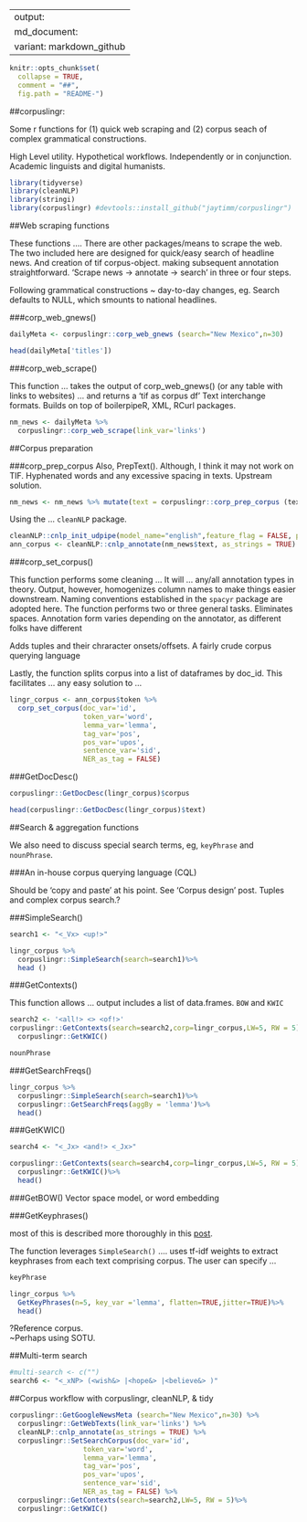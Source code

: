 
---
output:
  md_document:
    variant: markdown_github
---

```r
knitr::opts_chunk$set(
  collapse = TRUE,
  comment = "##",
  fig.path = "README-")
```

##corpuslingr: 

Some r functions for (1) quick web scraping and (2) corpus seach of complex grammatical constructions. 

High Level utility. Hypothetical workflows. Independently or in conjunction.  Academic linguists and digital humanists.

```r
library(tidyverse)
library(cleanNLP)
library(stringi)
library(corpuslingr) #devtools::install_github("jaytimm/corpuslingr")
```


##Web scraping functions

These functions .... There are other packages/means to scrape the web.  The two included here are designed for quick/easy search of headline news. And creation of tif corpus-object.  making subsequent annotation straightforward.  'Scrape news -> annotate -> search' in three or four steps.

Following grammatical constructions ~ day-to-day changes, eg. Search defaults to NULL, which smounts to national headlines.

###corp_web_gnews()
```r
dailyMeta <- corpuslingr::corp_web_gnews (search="New Mexico",n=30)

head(dailyMeta['titles'])
```


###corp_web_scrape()

This function ... takes the output of corp_web_gnews() (or any table with links to websites) ... and returns a 'tif as corpus df'
Text interchange formats.  Builds on top of boilerpipeR, XML, RCurl packages.

```r
nm_news <- dailyMeta %>% 
  corpuslingr::corp_web_scrape(link_var='links')
```


##Corpus preparation

###corp_prep_corpus
Also, PrepText(). Although, I think it may not work on TIF.
Hyphenated words and any excessive spacing in texts. Upstream solution.

```r
nm_news <- nm_news %>% mutate(text = corpuslingr::corp_prep_corpus (text, hyphenate = TRUE))
```


Using the ... `cleanNLP` package. 
```r
cleanNLP::cnlp_init_udpipe(model_name="english",feature_flag = FALSE, parser = "none") 
ann_corpus <- cleanNLP::cnlp_annotate(nm_news$text, as_strings = TRUE) 
```


###corp_set_corpus()

This function performs some cleaning ... It will ... any/all annotation types in theory.  Output, however, homogenizes column names to make things easier downstream. Naming conventions established in the `spacyr` package are adopted here.  The function performs two or three general tasks. Eliminates spaces.  Annotation form varies depending on the annotator, as different folks have different 

Adds tuples and their chraracter onsets/offsets. A fairly crude corpus querying language  

Lastly, the function splits corpus into a list of dataframes by doc_id.  This facilitates ... any easy solution to ...


```r
lingr_corpus <- ann_corpus$token %>%
  corp_set_corpus(doc_var='id', 
                  token_var='word', 
                  lemma_var='lemma', 
                  tag_var='pos', 
                  pos_var='upos',
                  sentence_var='sid',
                  NER_as_tag = FALSE)
```


###GetDocDesc() 


```r
corpuslingr::GetDocDesc(lingr_corpus)$corpus
```
```r
head(corpuslingr::GetDocDesc(lingr_corpus)$text)
```



##Search & aggregation functions

We also need to discuss special search terms, eg, `keyPhrase` and `nounPhrase`.  


###An in-house corpus querying language (CQL)

Should be 'copy and paste' at his point. See 'Corpus design' post. Tuples and complex corpus search.?

###SimpleSearch()
```r
search1 <- "<_Vx> <up!>"

lingr_corpus %>%
  corpuslingr::SimpleSearch(search=search1)%>%
  head ()
```

###GetContexts()

This function allows ... output includes a list of data.frames.  `BOW` and `KWIC`

```r
search2 <- '<all!> <> <of!>'
corpuslingr::GetContexts(search=search2,corp=lingr_corpus,LW=5, RW = 5)%>%
  corpuslingr::GetKWIC()
```



```r
nounPhrase
```


###GetSearchFreqs()
```r
lingr_corpus %>%
  corpuslingr::SimpleSearch(search=search1)%>%
  corpuslingr::GetSearchFreqs(aggBy = 'lemma')%>%
  head()
```


###GetKWIC()
```r
search4 <- "<_Jx> <and!> <_Jx>"

corpuslingr::GetContexts(search=search4,corp=lingr_corpus,LW=5, RW = 5)%>%
  corpuslingr::GetKWIC()%>%
  head()
```

###GetBOW()
Vector space model, or word embedding


###GetKeyphrases()

most of this is described more thoroughly in this [post](https://www.jtimm.net/blog/keyphrase-extraction-from-a-corpus-of-texts/).

The function leverages `SimpleSearch()` .... uses tf-idf weights to extract keyphrases from each text comprising corpus.  The user can specify ... 

```r
keyPhrase
```
```r
lingr_corpus %>%
  GetKeyPhrases(n=5, key_var ='lemma', flatten=TRUE,jitter=TRUE)%>%
  head()
```

?Reference corpus.  
~Perhaps using SOTU.

##Multi-term search

```r
#multi-search <- c("")
search6 <- "<_xNP> (<wish&> |<hope&> |<believe&> )"
```


##Corpus workflow with corpuslingr, cleanNLP, & tidy

```r
corpuslingr::GetGoogleNewsMeta (search="New Mexico",n=30) %>%
  corpuslingr::GetWebTexts(link_var='links') %>%
  cleanNLP::cnlp_annotate(as_strings = TRUE) %>%
  corpuslingr::SetSearchCorpus(doc_var='id', 
                  token_var='word', 
                  lemma_var='lemma', 
                  tag_var='pos', 
                  pos_var='upos',
                  sentence_var='sid',
                  NER_as_tag = FALSE) %>%
  corpuslingr::GetContexts(search=search2,LW=5, RW = 5)%>%
  corpuslingr::GetKWIC()
```



